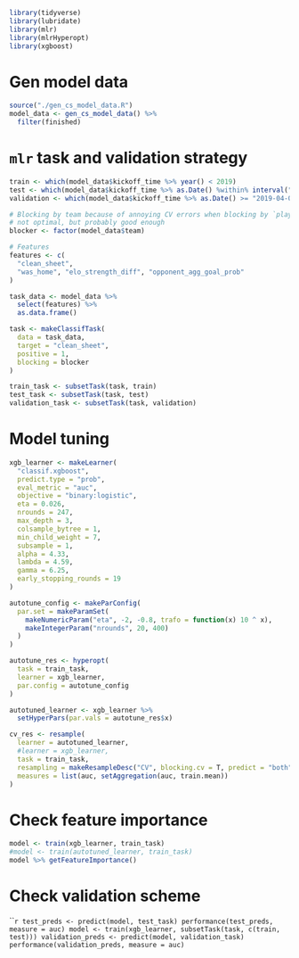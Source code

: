 ```r
library(tidyverse)
library(lubridate)
library(mlr)
library(mlrHyperopt)
library(xgboost)
```

# Gen model data
```r
source("./gen_cs_model_data.R")
model_data <- gen_cs_model_data() %>% 
  filter(finished)
```


# `mlr` task and validation strategy
```r
train <- which(model_data$kickoff_time %>% year() < 2019)
test <- which(model_data$kickoff_time %>% as.Date() %within% interval("2019-01-01", "2019-03-31"))
validation <- which(model_data$kickoff_time %>% as.Date() >= "2019-04-01")

# Blocking by team because of annoying CV errors when blocking by `player_code`,
# not optimal, but probably good enough
blocker <- factor(model_data$team)

# Features
features <- c(
  "clean_sheet",
  "was_home", "elo_strength_diff", "opponent_agg_goal_prob"
)

task_data <- model_data %>% 
  select(features) %>% 
  as.data.frame()

task <- makeClassifTask(
  data = task_data,
  target = "clean_sheet",
  positive = 1,
  blocking = blocker
)

train_task <- subsetTask(task, train)
test_task <- subsetTask(task, test)
validation_task <- subsetTask(task, validation)
```

# Model tuning
```r
xgb_learner <- makeLearner(
  "classif.xgboost",
  predict.type = "prob",
  eval_metric = "auc",
  objective = "binary:logistic",
  eta = 0.026,
  nrounds = 247,
  max_depth = 3,
  colsample_bytree = 1,
  min_child_weight = 7,
  subsample = 1,
  alpha = 4.33,
  lambda = 4.59,
  gamma = 6.25,
  early_stopping_rounds = 19
)

autotune_config <- makeParConfig(
  par.set = makeParamSet(
    makeNumericParam("eta", -2, -0.8, trafo = function(x) 10 ^ x),
    makeIntegerParam("nrounds", 20, 400)
  )
)

autotune_res <- hyperopt(
  task = train_task,
  learner = xgb_learner,
  par.config = autotune_config
)

autotuned_learner <- xgb_learner %>% 
  setHyperPars(par.vals = autotune_res$x)

cv_res <- resample(
  learner = autotuned_learner,
  #learner = xgb_learner,
  task = train_task,
  resampling = makeResampleDesc("CV", blocking.cv = T, predict = "both"),
  measures = list(auc, setAggregation(auc, train.mean))
)
```

# Check feature importance
```r
model <- train(xgb_learner, train_task)
#model <- train(autotuned_learner, train_task)
model %>% getFeatureImportance()
```

# Check validation scheme
```r
test_preds <- predict(model, test_task)
performance(test_preds, measure = auc)
model <- train(xgb_learner, subsetTask(task, c(train, test)))
validation_preds <- predict(model, validation_task)
performance(validation_preds, measure = auc)
`